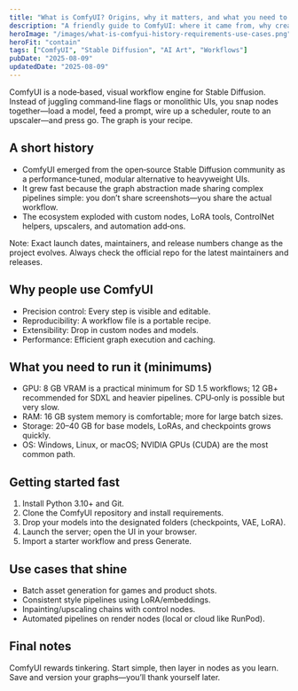 ```yaml
---
title: "What is ComfyUI? Origins, why it matters, and what you need to run it"
description: "A friendly guide to ComfyUI: where it came from, why creators love it, and a practical checklist for getting started on your hardware."
heroImage: "/images/what-is-comfyui-history-requirements-use-cases.png"
heroFit: "contain"
tags: ["ComfyUI", "Stable Diffusion", "AI Art", "Workflows"]
pubDate: "2025-08-09"
updatedDate: "2025-08-09"
---
```

ComfyUI is a node‑based, visual workflow engine for Stable Diffusion. Instead of juggling command‑line flags or monolithic UIs, you snap nodes together—load a model, feed a prompt, wire up a scheduler, route to an upscaler—and press go. The graph is your recipe.

## A short history

- ComfyUI emerged from the open‑source Stable Diffusion community as a performance‑tuned, modular alternative to heavyweight UIs.
- It grew fast because the graph abstraction made sharing complex pipelines simple: you don’t share screenshots—you share the actual workflow.
- The ecosystem exploded with custom nodes, LoRA tools, ControlNet helpers, upscalers, and automation add‑ons.

Note: Exact launch dates, maintainers, and release numbers change as the project evolves. Always check the official repo for the latest maintainers and releases.

## Why people use ComfyUI

- Precision control: Every step is visible and editable.
- Reproducibility: A workflow file is a portable recipe.
- Extensibility: Drop in custom nodes and models.
- Performance: Efficient graph execution and caching.

## What you need to run it (minimums)

- GPU: 8 GB VRAM is a practical minimum for SD 1.5 workflows; 12 GB+ recommended for SDXL and heavier pipelines. CPU‑only is possible but very slow.
- RAM: 16 GB system memory is comfortable; more for large batch sizes.
- Storage: 20–40 GB for base models, LoRAs, and checkpoints grows quickly.
- OS: Windows, Linux, or macOS; NVIDIA GPUs (CUDA) are the most common path.

## Getting started fast

1. Install Python 3.10+ and Git.
2. Clone the ComfyUI repository and install requirements.
3. Drop your models into the designated folders (checkpoints, VAE, LoRA).
4. Launch the server; open the UI in your browser.
5. Import a starter workflow and press Generate.

## Use cases that shine

- Batch asset generation for games and product shots.
- Consistent style pipelines using LoRA/embeddings.
- Inpainting/upscaling chains with control nodes.
- Automated pipelines on render nodes (local or cloud like RunPod).

## Final notes

ComfyUI rewards tinkering. Start simple, then layer in nodes as you learn. Save and version your graphs—you’ll thank yourself later.
